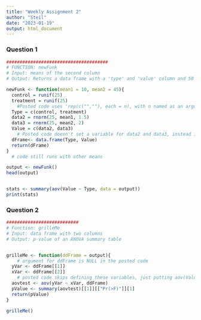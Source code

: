 ```yaml
---
title: "Weekly Assignment 2"
author: "Steil"
date: "2023-01-19"
output: html_document
---
```


### Question 1

```r
######################################
# FUNCTION: newFunk
# Input: means of the second column
# Output: Returns a data frame with a 'type' and 'value' column and 50 rows.

newFunk <- function(mean1 = 10, mean2 = 45){
  control = runif(25)
  treatment = runif(25)
    #Posted code uses 'rep(c("",""), each = n), with n named as an argument to the function. This would allow easy adjustments to the size of the data set.  It also lists the word 'control' or 'treatment,' which I had misinterpreted.
  Type = c(control, treatment)
  data2 = rnorm(25, mean1, 1.5)
  data3 = rnorm(25, mean2, 2)
  Value = c(data2, data3)
    # Posted code doesn't set a variable for data2 and data3, instead it is defined in the 'Value' variable
  dFrame<- data.frame(Type, Value)
  return(dFrame)
}
  # code still runs with other means

output <- newFunk()
head(output)


stats <- summary(aov(Value ~ Type, data = output))
print(stats)
```



### Question 2
```r
###########################  
# Function: grilleMe
# Input: data frame with two columns
# Output: p-value of an ANOVA summary table


grilleMe <- function(ddFrame = output){
    # argument for ddFrame is NULL in the posted code
  yVar <- ddFrame[[1]]
  xVar <- ddFrame[[2]]
    # posted code skips defining these variables, just putting aov(Value ~ Test, data = df)
  aovtest <- aov(yVar ~ xVar, ddFrame)
  pValue <- summary(aovtest)[[1]][["Pr(>F)"]][1]
  return(pValue)
}

grilleMe()

```


